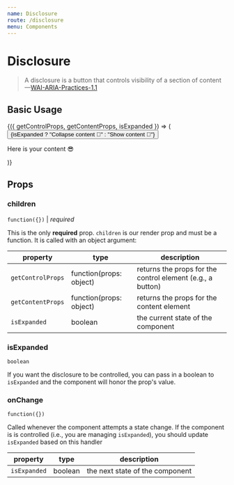 ```yaml
---
name: Disclosure
route: /disclosure
menu: Components
---
```



# Disclosure

> A disclosure is a button that controls visibility of a section of content
—[WAI-ARIA-Practices-1.1](https://www.w3.org/TR/wai-aria-practices-1.1/#disclosure)

## Basic Usage

<Playground>
  <Disclosure>
    {({ getControlProps, getContentProps, isExpanded }) => (
      <React.Fragment>
        <button {...getControlProps()}>
          {isExpanded ? "Collapse content 🙈" : "Show content 👀"}
        </button>
        <p {...getContentProps({ hidden: !isExpanded })}>
          Here is your content 😎
        </p>
      </React.Fragment>
    )}
  </Disclosure>
</Playground>

## Props

### children
`function({})` | *required*

This is the only **required** prop. `children` is our render prop and must be a
function. It is called with an object argument:

| **property**      | **type** | **description** |
|-------------------|----------|-----------------|
| `getControlProps` | function(props: object) | returns the props for the control element (e.g., a button) |
| `getContentProps` | function(props: object) | returns the props for the content element |
| `isExpanded` | boolean | the current state of the component |

### isExpanded
`boolean`

If you want the disclosure to be controlled, you can pass in a boolean to
`isExpanded` and the component will honor the prop's value.

### onChange
`function({})`

Called whenever the component attempts a state change. If the component is
is controlled (i.e., you are managing `isExpanded`), you should update
`isExpanded` based on this handler

| **property** | **type** | **description** |
|--------------|----------|-----------------|
| `isExpanded` | boolean | the next state of the component |
